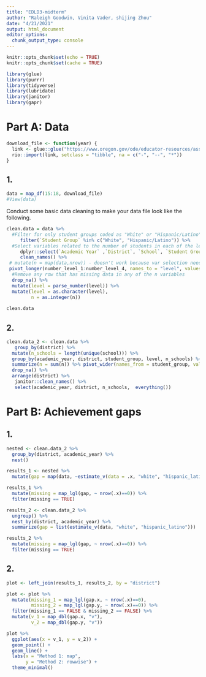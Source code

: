 ```yaml
---
title: "EDLD3-midterm"
author: "Raleigh Goodwin, Vinita Vader, shijing Zhou"
date: "4/21/2021"
output: html_document
editor_options: 
  chunk_output_type: console
---
```


```r
knitr::opts_chunk$set(echo = TRUE)
knitr::opts_chunk$set(cache = TRUE)
```

```r
library(glue)
library(purrr)
library(tidyverse)
library(lubridate)
library(janitor)
library(gapr)
```

# Part A: Data 
```r
download_file <- function(year) {
  link <- glue::glue("https://www.oregon.gov/ode/educator-resources/assessment/TestResults20{year}/pagr_schools_ela_raceethnicity_{year-1}{year}.xlsx")
  rio::import(link, setclass = "tibble", na = c("-", "--", "*"))
}
```

## 1.
```r
data = map_df(15:18, download_file)
#View(data)
```

Conduct some basic data cleaning to make your data file look like the following.
```r
clean.data = data %>% 
  #Filter for only student groups coded as "White" or "Hispanic/Latino".
     filter(`Student Group` %in% c("White", "Hispanic/Latino")) %>% 
  #Select variables related to the number of students in each of the levels (1:4), and not percentages or collapsed levels.
     dplyr::select(`Academic Year` ,`District`, `School`, `Student Group`, `Grade Level`,`Number Level 1` ,  `Number Level 2`,`Number Level 3`, `Number Level 4` ) %>% 
     clean_names() %>% 
 # mutate(n = map(data,nrow)) - doesn't work because var selection needed
 pivot_longer(number_level_1:number_level_4, names_to = "level", values_to = "n") %>% 
  #Remove any row that has missing data in any of the n variables
  drop_na() %>% 
  mutate(level = parse_number(level)) %>% 
  mutate(level = as.character(level), 
         n = as.integer(n))
  
clean.data
```

## 2. 

```r
clean.data_2 <- clean.data %>%  
   group_by(district) %>% 
  mutate(n_schools = length(unique(school))) %>% 
  group_by(academic_year, district, student_group, level, n_schools) %>%
  summarize(n = sum(n)) %>% pivot_wider(names_from = student_group, values_from = n) %>%
  drop_na() %>%
  arrange(district) %>% 
   janitor::clean_names() %>% 
   select(academic_year, district, n_schools,  everything())
```


# Part B: Achievement gaps

## 1.
```r
nested <- clean.data_2 %>% 
  group_by(district, academic_year) %>% 
  nest() 

results_1 <- nested %>% 
  mutate(gap = map(data, ~estimate_v(data = .x, "white", "hispanic_latino")))

results_1 %>% 
  mutate(missing = map_lgl(gap, ~ nrow(.x)==0)) %>% 
  filter(missing == TRUE)

results_2 <- clean.data_2 %>% 
  ungroup() %>% 
  nest_by(district, academic_year) %>% 
  summarize(gap = list(estimate_v(data, "white", "hispanic_latino")))

results_2 %>% 
  mutate(missing = map_lgl(gap, ~ nrow(.x)==0)) %>% 
  filter(missing == TRUE)
```

## 2. 
```r
plot <- left_join(results_1, results_2, by = "district") 

plot <- plot %>% 
  mutate(missing_1 = map_lgl(gap.x, ~ nrow(.x)==0),
         missing_2 = map_lgl(gap.y, ~ nrow(.x)==0)) %>%
  filter(missing_1 == FALSE & missing_2 == FALSE) %>% 
  mutate(v_1 = map_dbl(gap.x, "v"),
         v_2 = map_dbl(gap.y, "v"))

plot %>% 
  ggplot(aes(x = v_1, y = v_2)) + 
  geom_point() +
  geom_line() +
  labs(x = "Method 1: map", 
       y = "Method 2: rowwise") +
  theme_minimal()
```

